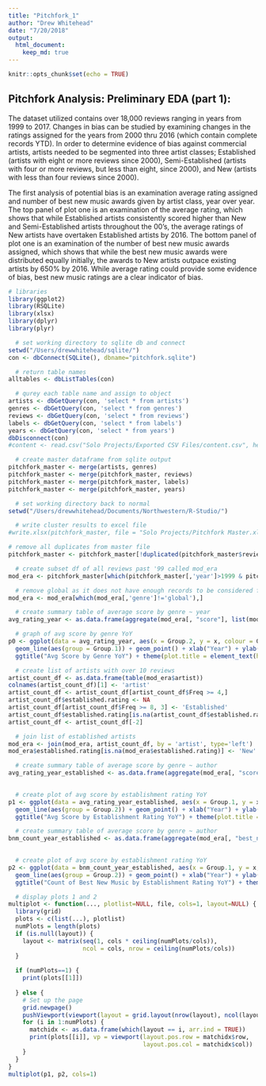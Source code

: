 ```yaml
---
title: "Pitchfork_1"
author: "Drew Whitehead"
date: "7/20/2018"
output: 
  html_document:
    keep_md: true
---
```


```r
knitr::opts_chunk$set(echo = TRUE)
```

## Pitchfork Analysis: Preliminary EDA (part 1):

The dataset utilized contains over 18,000 reviews ranging in years from 1999 to 2017. Changes in bias can be studied by examining changes in the ratings assigned for the years from 2000 thru 2016 (which contain complete records YTD). In order to determine evidence of bias against commercial artists, artists needed to be segmented into three artist classes; Established (artists with eight or more reviews since 2000), Semi-Established (artists with four or more reviews, but less than eight, since 2000), and New (artists with less than four reviews since 2000).

The first analysis of potential bias is an examination average rating assigned and number of best new music awards given by artist class, year over year. The top panel of plot one is an examination of the average rating, which shows that while Established artists consistently scored higher than New and Semi-Established artists throughout the 00’s, the average ratings of New artists have overtaken Established artists by 2016. The bottom panel of plot one is an examination of the number of best new music awards assigned, which shows that while the best new music awards were distributed equally initially, the awards to New artists outpace existing artists by 650% by 2016. While average rating could provide some evidence of bias, best new music ratings are a clear indicator of bias.



```r
# libraries
library(ggplot2)
library(RSQLite)
library(xlsx)
library(dplyr)
library(plyr)

  # set working directory to sqlite db and connect
setwd("/Users/drewwhitehead/sqlite/")
con <- dbConnect(SQLite(), dbname="pitchfork.sqlite")

  # return table names
alltables <- dbListTables(con)

  # qurey each table name and assign to object
artists <- dbGetQuery(con, 'select * from artists')
genres <- dbGetQuery(con, 'select * from genres')
reviews <- dbGetQuery(con, 'select * from reviews')
labels <- dbGetQuery(con, 'select * from labels')
years <- dbGetQuery(con, 'select * from years')
dbDisconnect(con)
#content <- read.csv("Solo Projects/Exported CSV Files/content.csv", header = T)

  # create master dataframe from sqlite output
pitchfork_master <- merge(artists, genres)
pitchfork_master <- merge(pitchfork_master, reviews)
pitchfork_master <- merge(pitchfork_master, labels)
pitchfork_master <- merge(pitchfork_master, years)

  # set working directory back to normal
setwd("/Users/drewwhitehead/Documents/Northwestern/R-Studio/")

  # write cluster results to excel file
#write.xlsx(pitchfork_master, file = "Solo Projects/Pitchfork Master.xlsx")

# remove all duplicates from master file
pitchfork_master <- pitchfork_master[!duplicated(pitchfork_master$reviewid),]

  # create subset df of all reviews past '99 called mod_era
mod_era <- pitchfork_master[which(pitchfork_master[,'year']>1999 & pitchfork_master[,'year']<2017),]

  # remove global as it does not have enough records to be considered for average
mod_era <- mod_era[which(mod_era[,'genre']!='global'),]

  # create summary table of average score by genre ~ year
avg_rating_year <- as.data.frame(aggregate(mod_era[, "score"], list(mod_era$genre, mod_era$year), mean))

  # graph of avg score by genre YoY
p0 <- ggplot(data = avg_rating_year, aes(x = Group.2, y = x, colour = Group.1)) +       
  geom_line(aes(group = Group.1)) + geom_point() + xlab("Year") + ylab("Score") + 
  ggtitle("Avg Score by Genre YoY") + theme(plot.title = element_text(hjust = 0.5))

  # create list of artists with over 10 reviews
artist_count_df <- as.data.frame(table(mod_era$artist))
colnames(artist_count_df)[1] <- 'artist'
artist_count_df <- artist_count_df[artist_count_df$Freq >= 4,]
artist_count_df$established.rating <- NA
artist_count_df[artist_count_df$Freq >= 8, 3] <- 'Established'
artist_count_df$established.rating[is.na(artist_count_df$established.rating)] <- 'Semi-Established'
artist_count_df <- artist_count_df[-2]

  # join list of established artists
mod_era <- join(mod_era, artist_count_df, by = 'artist', type='left')
mod_era$established.rating[is.na(mod_era$established.rating)] <- 'New'

  # create summary table of average score by genre ~ author
avg_rating_year_established <- as.data.frame(aggregate(mod_era[, "score"], list(mod_era$year, 
                                                                                          mod_era$established.rating), mean))

  # create plot of avg score by establishment rating YoY
p1 <- ggplot(data = avg_rating_year_established, aes(x = Group.1, y = x, colour = Group.2)) +       
  geom_line(aes(group = Group.2)) + geom_point() + xlab("Year") + ylab("Score") + 
  ggtitle("Avg Score by Establishment Rating YoY") + theme(plot.title = element_text(hjust = 0.5))

  # create summary table of average score by genre ~ author
bnm_count_year_established <- as.data.frame(aggregate(mod_era[, "best_new_music"], list(mod_era$year, 
                                                                                mod_era$established.rating), sum))

  # create plot of avg score by establishment rating YoY
p2 <- ggplot(data = bnm_count_year_established, aes(x = Group.1, y = x, colour = Group.2)) +       
  geom_line(aes(group = Group.2)) + geom_point() + xlab("Year") + ylab("Count of Best New Music") + 
  ggtitle("Count of Best New Music by Establishment Rating YoY") + theme(plot.title = element_text(hjust = 0.5))

  # display plots 1 and 2
multiplot <- function(..., plotlist=NULL, file, cols=1, layout=NULL) {
  library(grid)
  plots <- c(list(...), plotlist)
  numPlots = length(plots)
  if (is.null(layout)) {
    layout <- matrix(seq(1, cols * ceiling(numPlots/cols)),
                     ncol = cols, nrow = ceiling(numPlots/cols))
  }
  
  if (numPlots==1) {
    print(plots[[1]])
    
  } else {
    # Set up the page
    grid.newpage()
    pushViewport(viewport(layout = grid.layout(nrow(layout), ncol(layout))))
    for (i in 1:numPlots) {
      matchidx <- as.data.frame(which(layout == i, arr.ind = TRUE))
      print(plots[[i]], vp = viewport(layout.pos.row = matchidx$row,
                                      layout.pos.col = matchidx$col))
    }
  }
}
multiplot(p1, p2, cols=1)
```
